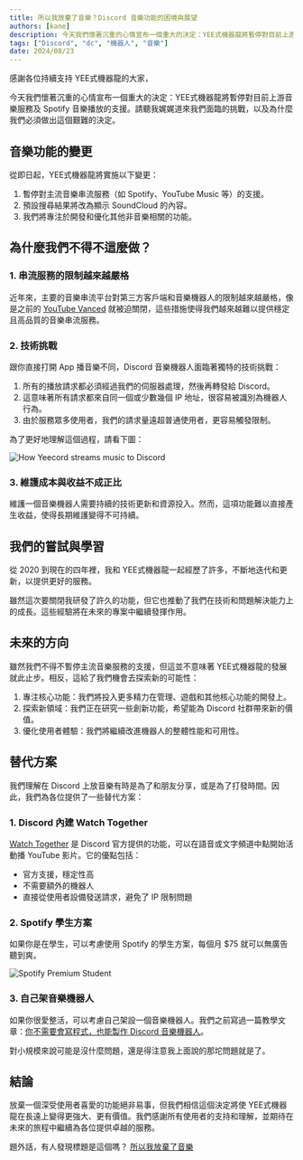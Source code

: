 ```yaml
---
title: 所以我放棄了音樂？Discord 音樂功能的困境與展望
authors: [kane]
description: 今天我們懷著沉重的心情宣布一個重大的決定：YEE式機器龍將暫停對目前上游音樂服務及 Spotify 音樂播放的支援。請聽我娓娓道來我們面臨的挑戰，以及為什麼我們必須做出這個艱難的決定。
tags: ["Discord", "dc", "機器人", "音樂"]
date: 2024/08/23
---
```



感謝各位持續支持 YEE式機器龍的大家，

今天我們懷著沉重的心情宣布一個重大的決定：YEE式機器龍將暫停對目前上游音樂服務及 Spotify 音樂播放的支援。請聽我娓娓道來我們面臨的挑戰，以及為什麼我們必須做出這個艱難的決定。

## 音樂功能的變更

從即日起，YEE式機器龍將實施以下變更：

1. 暫停對主流音樂串流服務（如 Spotify、YouTube Music 等）的支援。
2. 預設搜尋結果將改為顯示 SoundCloud 的內容。
3. 我們將專注於開發和優化其他非音樂相關的功能。

## 為什麼我們不得不這麼做？

### 1. 串流服務的限制越來越嚴格

近年來，主要的音樂串流平台對第三方客戶端和音樂機器人的限制越來越嚴格，像是之前的 [YouTube Vanced](https://www.reddit.com/r/Vanced/comments/13kunmk/otherit_was_a_pleasure_using_this_app_it_was_my/) 就被迫關閉，這些措施使得我們越來越難以提供穩定且高品質的音樂串流服務。

### 2. 技術挑戰

跟你直接打開 App 播音樂不同，Discord 音樂機器人面臨著獨特的技術挑戰：

1. 所有的播放請求都必須經過我們的伺服器處理，然後再轉發給 Discord。
2. 這意味著所有請求都來自同一個或少數幾個 IP 地址，很容易被識別為機器人行為。
3. 由於服務眾多使用者，我們的請求量遠超普通使用者，更容易觸發限制。

為了更好地理解這個過程，請看下圖：

![How Yeecord streams music to Discord](/blog/thats-why-i-gave-up-on-music/how-yeecord-streams-music-to-discord.png)

### 3. 維護成本與收益不成正比

維護一個音樂機器人需要持續的技術更新和資源投入。然而，這項功能難以直接產生收益，使得長期維護變得不可持續。

## 我們的嘗試與學習

從 2020 到現在的四年裡，我和 YEE式機器龍一起經歷了許多，不斷地迭代和更新，以提供更好的服務。

雖然這次要關閉我研發了許久的功能，但它也推動了我們在技術和問題解決能力上的成長。這些經驗將在未來的專案中繼續發揮作用。

## 未來的方向

雖然我們不得不暫停主流音樂服務的支援，但這並不意味著 YEE式機器龍的發展就此止步。相反，這給了我們機會去探索新的可能性：

1. 專注核心功能：我們將投入更多精力在管理、遊戲和其他核心功能的開發上。
2. 探索新領域：我們正在研究一些創新功能，希望能為 Discord 社群帶來新的價值。
3. 優化使用者體驗：我們將繼續改進機器人的整體性能和可用性。

<Adsense />

## 替代方案

我們理解在 Discord 上放音樂有時是為了和朋友分享，或是為了打發時間。因此，我們為各位提供了一些替代方案：

### 1. Discord 內建 Watch Together

[Watch Together](https://support.discord.com/hc/zh-tw/articles/4409342945687-Watch-Together-%E4%B8%80%E8%B5%B7%E7%9C%8B%E5%BD%B1%E7%89%87-%E5%B8%B8%E8%A6%8B%E5%95%8F%E9%A1%8C) 是 Discord 官方提供的功能，可以在語音或文字頻道中點開始活動播 YouTube 影片。它的優點包括：

- 官方支援，穩定性高
- 不需要額外的機器人
- 直接從使用者設備發送請求，避免了 IP 限制問題

### 2. Spotify 學生方案

如果你是在學生，可以考慮使用 Spotify 的學生方案，每個月 $75 就可以無廣告聽到爽。

![Spotify Premium Student](/blog/thats-why-i-gave-up-on-music/spotify-premium-student.png)

### 3. 自己架音樂機器人

如果你很愛整活，可以考慮自己架設一個音樂機器人。我們之前寫過一篇教學文章：[你不需要會寫程式，也能製作 Discord 音樂機器人](/blog/make-discord-music-bot-without-coding/)。

對小規模來說可能是沒什麼問題，還是得注意我上面說的那坨問題就是了。

## 結論

放棄一個深受使用者喜愛的功能絕非易事，但我們相信這個決定將使 YEE式機器龍在長遠上變得更強大、更有價值。我們感謝所有使用者的支持和理解，並期待在未來的旅程中繼續為各位提供卓越的服務。

題外話，有人發現標題是這個嗎？ [所以我放棄了音樂](https://www.youtube.com/watch?v=KTZ-y85Erus)

<Adsense />
